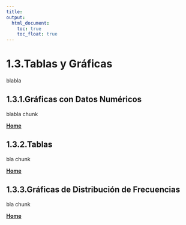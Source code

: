 ```yaml
---
title:
output:
  html_document:
    toc: true
    toc_float: true
---
```


# 1.3.Tablas y Gráficas

blabla

## 1.3.1.Gráficas con Datos Numéricos

blabla
chunk  

[  __Home__](https://dsfernandez.github.io/bioestadisticas/index.html)

## 1.3.2.Tablas

bla
chunk  

[  __Home__](https://dsfernandez.github.io/bioestadisticas/index.html)

## 1.3.3.Gráficas de Distribución de Frecuencias

bla
chunk  

[  __Home__](https://dsfernandez.github.io/bioestadisticas/index.html)

